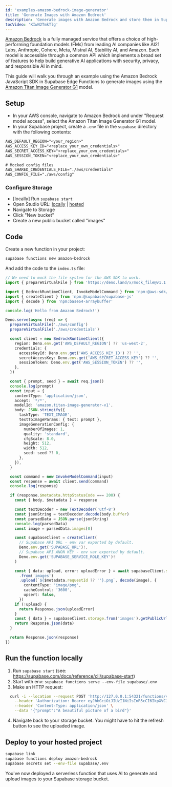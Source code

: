 ```yaml
---
id: 'examples-amazon-bedrock-image-generator'
title: 'Generate Images with Amazon Bedrock'
description: 'Generate images with Amazon Bedrock and store them in Supabase Storage.'
tocVideo: 'KIwN2TmkTlg'
---
```


[Amazon Bedrock](https://aws.amazon.com/bedrock) is a fully managed service that offers a choice of high-performing foundation models (FMs) from leading AI companies like AI21 Labs, Anthropic, Cohere, Meta, Mistral AI, Stability AI, and Amazon. Each model is accessible through a common API which implements a broad set of features to help build generative AI applications with security, privacy, and responsible AI in mind.

This guide will walk you through an example using the Amazon Bedrock JavaScript SDK in Supabase Edge Functions to generate images using the [Amazon Titan Image Generator G1](https://aws.amazon.com/blogs/machine-learning/use-amazon-titan-models-for-image-generation-editing-and-searching/) model.

## Setup

- In your AWS console, navigate to Amazon Bedrock and under "Request model access", select the Amazon Titan Image Generator G1 model.
- In your Supabase project, create a `.env` file in the `supabase` directory with the following contents:

```txt
AWS_DEFAULT_REGION="<your_region>"
AWS_ACCESS_KEY_ID="<replace_your_own_credentials>"
AWS_SECRET_ACCESS_KEY="<replace_your_own_credentials>"
AWS_SESSION_TOKEN="<replace_your_own_credentials>"

# Mocked config files
AWS_SHARED_CREDENTIALS_FILE="./aws/credentials"
AWS_CONFIG_FILE="./aws/config"
```

### Configure Storage

- [locally] Run `supabase start`
- Open Studio URL: [locally](http://127.0.0.1:54323/project/default/storage/buckets) | [hosted](https://app.supabase.com/project/_/storage/buckets)
- Navigate to Storage
- Click "New bucket"
- Create a new public bucket called "images"

## Code

Create a new function in your project:

```bash
supabase functions new amazon-bedrock
```

And add the code to the `index.ts` file:

```ts index.ts
// We need to mock the file system for the AWS SDK to work.
import { prepareVirtualFile } from 'https://deno.land/x/mock_file@v1.1.2/mod.ts'

import { BedrockRuntimeClient, InvokeModelCommand } from 'npm:@aws-sdk/client-bedrock-runtime'
import { createClient } from 'npm:@supabase/supabase-js'
import { decode } from 'npm:base64-arraybuffer'

console.log('Hello from Amazon Bedrock!')

Deno.serve(async (req) => {
  prepareVirtualFile('./aws/config')
  prepareVirtualFile('./aws/credentials')

  const client = new BedrockRuntimeClient({
    region: Deno.env.get('AWS_DEFAULT_REGION') ?? 'us-west-2',
    credentials: {
      accessKeyId: Deno.env.get('AWS_ACCESS_KEY_ID') ?? '',
      secretAccessKey: Deno.env.get('AWS_SECRET_ACCESS_KEY') ?? '',
      sessionToken: Deno.env.get('AWS_SESSION_TOKEN') ?? '',
    },
  })

  const { prompt, seed } = await req.json()
  console.log(prompt)
  const input = {
    contentType: 'application/json',
    accept: '*/*',
    modelId: 'amazon.titan-image-generator-v1',
    body: JSON.stringify({
      taskType: 'TEXT_IMAGE',
      textToImageParams: { text: prompt },
      imageGenerationConfig: {
        numberOfImages: 1,
        quality: 'standard',
        cfgScale: 8.0,
        height: 512,
        width: 512,
        seed: seed ?? 0,
      },
    }),
  }

  const command = new InvokeModelCommand(input)
  const response = await client.send(command)
  console.log(response)

  if (response.$metadata.httpStatusCode === 200) {
    const { body, $metadata } = response

    const textDecoder = new TextDecoder('utf-8')
    const jsonString = textDecoder.decode(body.buffer)
    const parsedData = JSON.parse(jsonString)
    console.log(parsedData)
    const image = parsedData.images[0]

    const supabaseClient = createClient(
      // Supabase API URL - env var exported by default.
      Deno.env.get('SUPABASE_URL')!,
      // Supabase API ANON KEY - env var exported by default.
      Deno.env.get('SUPABASE_SERVICE_ROLE_KEY')!
    )

    const { data: upload, error: uploadError } = await supabaseClient.storage
      .from('images')
      .upload(`${$metadata.requestId ?? ''}.png`, decode(image), {
        contentType: 'image/png',
        cacheControl: '3600',
        upsert: false,
      })
    if (!upload) {
      return Response.json(uploadError)
    }
    const { data } = supabaseClient.storage.from('images').getPublicUrl(upload.path!)
    return Response.json(data)
  }

  return Response.json(response)
})
```

## Run the function locally

1. Run `supabase start` (see: https://supabase.com/docs/reference/cli/supabase-start)
2. Start with env: `supabase functions serve --env-file supabase/.env`
3. Make an HTTP request:

```bash
  curl -i --location --request POST 'http://127.0.0.1:54321/functions/v1/amazon-bedrock' \
    --header 'Authorization: Bearer eyJhbGciOiJIUzI1NiIsInR5cCI6IkpXVCJ9.eyJpc3MiOiJzdXBhYmFzZS1kZW1vIiwicm9sZSI6ImFub24iLCJleHAiOjE5ODM4MTI5OTZ9.CRXP1A7WOeoJeXxjNni43kdQwgnWNReilDMblYTn_I0' \
    --header 'Content-Type: application/json' \
    --data '{"prompt":"A beautiful picture of a bird"}'
```

4. Navigate back to your storage bucket. You might have to hit the refresh button to see the uploaded image.

## Deploy to your hosted project

```bash
supabase link
supabase functions deploy amazon-bedrock
supabase secrets set --env-file supabase/.env
```

You've now deployed a serverless function that uses AI to generate and upload images to your Supabase storage bucket.

